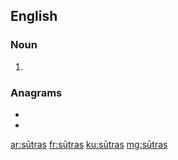 ==English==

===Noun===
{{head|en|noun plural form}}

# {{plural of|sūtra|lang=en}}

===Anagrams===
* {{l|en|Rastus}}
* {{l|en|tarsus}}

[[ar:sūtras]]
[[fr:sūtras]]
[[ku:sūtras]]
[[mg:sūtras]]